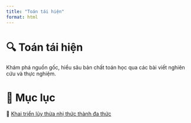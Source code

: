 ---
title: "Toán tái hiện"
format: html
---

# 🔍 Toán tái hiện

Khám phá nguồn gốc, hiểu sâu bản chất toán học qua các bài viết nghiên cứu và thực nghiệm.  

# 📖 Mục lục
🔹 [Khai triển lũy thừa nhị thức thành đa thức](dinh-ly-nhi-thuc/khai-trien-luy-thua-nhi-thuc-thanh-da-thuc.qmd) 